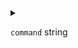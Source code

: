 
<details>
<summary>

`command`  <span class="config-field-type">string</span> 

</summary>

Command is the base command that is either executed locally or in a remote container.
Command is mutually exclusive with other hook actions. In the case this is defined
together with where.container, DevSpace will until the target container is running and
only then execute the command. If the container does not start in time, DevSpace will fail.

</details>
